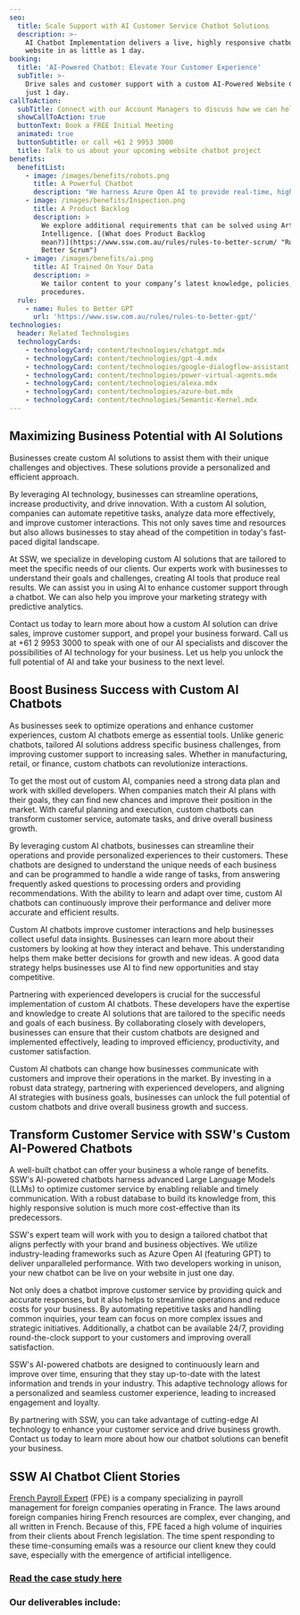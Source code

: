 ```yaml
---
seo:
  title: Scale Support with AI Customer Service Chatbot Solutions
  description: >-
    AI Chatbot Implementation delivers a live, highly responsive chatbot to your
    website in as little as 1 day.
booking:
  title: 'AI-Powered Chatbot: Elevate Your Customer Experience'
  subTitle: >-
    Drive sales and customer support with a custom AI-Powered Website Chatbot in
    just 1 day.
callToAction:
  subTitle: Connect with our Account Managers to discuss how we can help.
  showCallToAction: true
  buttonText: Book a FREE Initial Meeting
  animated: true
  buttonSubtitle: or call +61 2 9953 3000
  title: Talk to us about your upcoming website chatbot project
benefits:
  benefitList:
    - image: /images/benefits/robots.png
      title: A Powerful Chatbot
      description: "We harness Azure Open AI to provide real-time, highly accurate customer responses. [(Which chatbot is the most suitable for your website?)\r\n](https://www.ssw.com.au/rules/rules-to-better-gpt/ \"Rules to Better GPT\")\n"
    - image: /images/benefits/Inspection.png
      title: A Product Backlog
      description: >
        We explore additional requirements that can be solved using Artificial
        Intelligence. [(What does Product Backlog
        mean?)](https://www.ssw.com.au/rules/rules-to-better-scrum/ "Rules to
        Better Scrum")
    - image: /images/benefits/ai.png
      title: AI Trained On Your Data
      description: >
        We tailor content to your company’s latest knowledge, policies, and
        procedures.
  rule:
    - name: Rules to Better GPT
      url: 'https://www.ssw.com.au/rules/rules-to-better-gpt/'
technologies:
  header: Related Technologies
  technologyCards:
    - technologyCard: content/technologies/chatgpt.mdx
    - technologyCard: content/technologies/gpt-4.mdx
    - technologyCard: content/technologies/google-dialogflow-assistant.mdx
    - technologyCard: content/technologies/power-virtual-agents.mdx
    - technologyCard: content/technologies/alexa.mdx
    - technologyCard: content/technologies/azure-bot.mdx
    - technologyCard: content/technologies/Semantic-Kernel.mdx
---
```


## Maximizing Business Potential with AI Solutions

Businesses create custom AI solutions to assist them with their unique
challenges and objectives. These solutions provide a personalized and efficient
approach.

By leveraging AI technology, businesses can streamline operations,
increase productivity, and drive innovation. With a custom AI solution,
companies can automate repetitive tasks, analyze data more effectively, and
improve customer interactions. This not only saves time and resources but also
allows businesses to stay ahead of the competition in today's fast-paced
digital landscape.

At SSW, we specialize in developing custom AI solutions that are
tailored to meet the specific needs of our clients. Our experts work with
businesses to understand their goals and challenges, creating AI tools that
produce real results. We can assist you in using AI to enhance customer support
through a chatbot. We can also help you improve your marketing strategy with
predictive analytics.

Contact us today to learn more about how a custom AI solution can drive
sales, improve customer support, and propel your business forward. Call us at
+61 2 9953 3000 to speak with one of our AI specialists and discover the
possibilities of AI technology for your business. Let us help you unlock the
full potential of AI and take your business to the next level. 

## Boost Business Success with Custom AI Chatbots

As businesses seek to optimize operations and enhance customer
experiences, custom AI chatbots emerge as essential tools. Unlike generic
chatbots, tailored AI solutions address specific business challenges, from
improving customer support to increasing sales. Whether in manufacturing, retail, or finance, custom chatbots can revolutionize interactions.

To get the most out of custom AI, companies need a strong data plan and
work with skilled developers. When companies match their AI plans with their goals, they can find new chances and improve their position in the market. With careful planning and execution, custom chatbots can transform customer service, automate tasks, and drive overall business growth.

By leveraging custom AI chatbots, businesses can streamline their
operations and provide personalized experiences to their customers. These
chatbots are designed to understand the unique needs of each business and can
be programmed to handle a wide range of tasks, from answering frequently asked questions to processing orders and providing recommendations. With the ability to learn and adapt over time, custom AI chatbots can continuously improve their performance and deliver more accurate and efficient results.

Custom AI chatbots improve customer interactions and help businesses
collect useful data insights. Businesses can learn more about their customers
by looking at how they interact and behave. This understanding helps them make better decisions for growth and new ideas. A good data strategy helps
businesses use AI to find new opportunities and stay competitive.

Partnering with experienced developers is crucial for the successful
implementation of custom AI chatbots. These developers have the expertise and
knowledge to create AI solutions that are tailored to the specific needs and goals of each business. By collaborating closely with developers, businesses
can ensure that their custom chatbots are designed and implemented effectively, leading to improved efficiency, productivity, and customer satisfaction.

Custom AI chatbots can change how businesses communicate with customers
and improve their operations in the market. By investing in a robust data
strategy, partnering with experienced developers, and aligning AI strategies
with business goals, businesses can unlock the full potential of custom
chatbots and drive overall business growth and success.

## Transform Customer Service with SSW's Custom AI-Powered Chatbots

A well-built chatbot can offer your business a whole range of benefits.
SSW's AI-powered chatbots harness advanced Large Language Models (LLMs) to
optimize customer service by enabling reliable and timely communication. With a
robust database to build its knowledge from, this highly responsive solution is
much more cost-effective than its predecessors.

SSW's expert team will work with you to design a tailored chatbot that
aligns perfectly with your brand and business objectives. We utilize
industry-leading frameworks such as Azure Open AI (featuring GPT) to deliver
unparalleled performance. With two developers working in unison, your new
chatbot can be live on your website in just one day.

Not only does a chatbot improve customer service by providing quick and
accurate responses, but it also helps to streamline operations and reduce costs
for your business. By automating repetitive tasks and handling common
inquiries, your team can focus on more complex issues and strategic initiatives. Additionally, a chatbot can be available 24/7, providing round-the-clock support to your customers and improving overall satisfaction.

SSW's AI-powered chatbots are designed to continuously learn and improve over time, ensuring that they stay up-to-date with the latest information and trends in your industry. This adaptive technology allows for a personalized and seamless customer experience, leading to increased engagement and loyalty.

By partnering with SSW, you can take advantage of cutting-edge AI
technology to enhance your customer service and drive business growth. Contact us today to learn more about how our chatbot solutions can benefit your business.

<VideoEmbed url="https://www.youtube.com/watch?v=sZY1BqHBbR0" caption="Website Chatbot in 1 day | Ulysses Maclaren (2 mins)" />

## SSW AI Chatbot Client Stories

[French Payroll Expert](https://frenchpayrollexpert.fr/) (FPE) is a company specializing in payroll management for foreign companies operating in France. The laws around foreign companies hiring French resources are complex, ever changing, and all written in French. Because of this, FPE faced a high volume of inquiries from their clients about French legislation. The time spent responding to these time-consuming emails was a resource our client knew they could save, especially with the emergence of artificial intelligence. 

### [Read the case study here](https://www.ssw.com.au/company/clients/fpe "French Payroll Expert")

<VideoEmbed url="https://www.youtube.com/watch?v=YlsbPEvVyq4" caption="AI Powered Navigation for French Payroll Expert | Thomas Bidou (6 mins)" />

### Our deliverables include:
